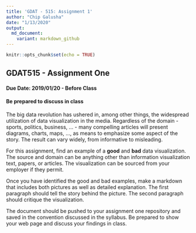 ```yaml
---
title: 'GDAT - 515: Assignment 1'
author: "Chip Galusha"
date: "1/13/2020"
output:
  md_document:
    variant: markdown_github
---
```


```r
knitr::opts_chunk$set(echo = TRUE)
```

## GDAT515 - Assignment One
#### Due Date: 2019/01/20 - Before Class
#### Be prepared to discuss in class

The big data revolution has ushered in, among other things, the widespread utilization of data visualization in the 
media. Regardless of the domain - sports, politics, business, ... - many compelling articles will present diagrams, 
charts, maps, ..., as means to emphasize some aspect of the story. The result can vary widely, from informative to misleading.  

For this assignment, find an example of a **good** and **bad** data visualization. The source and domain can be anything 
other than information visualization text, papers, or articles. The visualization can be sourced from your employer if they 
permit. 

Once you have identified the good and bad examples, make a markdown that includes both pictures as well as detailed 
explanation. The first paragraph should tell the story behind the picture. The second paragraph should critique the 
visualization. 

The document should be pushed to your assignment one repository and saved in the convention discussed in the syllabus.
Be prepared to show your web page and discuss your findings in class.



